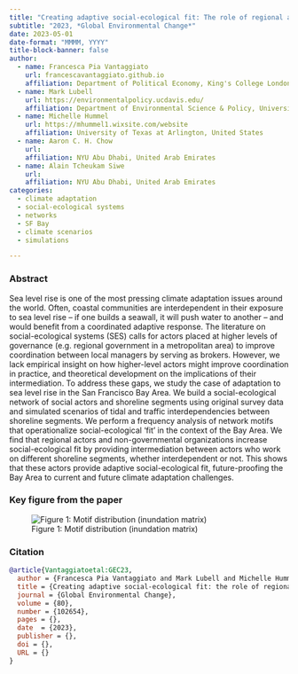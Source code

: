 ```yaml
---
title: "Creating adaptive social-ecological fit: The role of regional actors in the governance of Sea-level rise adaptation in San Francisco Bay"
subtitle: "2023, *Global Environmental Change*"
date: 2023-05-01
date-format: "MMMM, YYYY"
title-block-banner: false
author:
  - name: Francesca Pia Vantaggiato
    url: francescavantaggiato.github.io
    affiliation: Department of Political Economy, King's College London, United Kingdom
  - name: Mark Lubell
    url: https://environmentalpolicy.ucdavis.edu/
    affiliation: Department of Environmental Science & Policy, University of California Davis, United States
  - name: Michelle Hummel
    url: https://mhummel1.wixsite.com/website
    affiliation: University of Texas at Arlington, United States
  - name: Aaron C. H. Chow
    url: 
    affiliation: NYU Abu Dhabi, United Arab Emirates
  - name: Alain Tcheukam Siwe
    url: 
    affiliation: NYU Abu Dhabi, United Arab Emirates
categories: 
  - climate adaptation
  - social-ecological systems
  - networks
  - SF Bay
  - climate scenarios
  - simulations

---
```


### Abstract

Sea level rise is one of the most pressing climate adaptation issues around the world. Often, coastal communities are interdependent in their exposure to sea level rise -- if one builds a seawall, it will push water to another -- and would benefit from a coordinated adaptive response. The literature on social-ecological systems (SES) calls for actors placed at higher levels of governance (e.g. regional government in a metropolitan area) to improve coordination between local managers by serving as brokers. However, we lack empirical insight on how higher-level actors might improve coordination in practice, and theoretical development on the implications of their intermediation. To address these gaps, we study the case of adaptation to sea level rise in the San Francisco Bay Area. We build a social-ecological network of social actors and shoreline segments using original survey data and simulated scenarios of tidal and traffic interdependencies between shoreline segments. We perform a frequency analysis of network motifs that operationalize social-ecological 'fit' in the context of the Bay Area. We find that regional actors and non-governmental organizations increase social-ecological fit by providing intermediation between actors who work on different shoreline segments, whether interdependent or not. This shows that these actors provide adaptive social-ecological fit, future-proofing the Bay Area to current and future climate adaptation challenges.

### Key figure from the paper


![Figure 1: Motif distribution (inundation matrix)](GEC_2023_img.jpg)

### Citation

``` bibtex
@article{Vantaggiatoetal:GEC23, 
  author = {Francesca Pia Vantaggiato and Mark Lubell and Michelle Hummel and Aaron C. H. Chow and Alain Tcheukam Siwe},
  title = {Creating adaptive social-ecological fit: the role of regional actors in the governance of Sea-level Rise Adaptation in San Francisco Bay.},
  journal = {Global Environmental Change},
  volume = {80},
  number = {102654},
  pages = {},
  date  = {2023},
  publisher = {},
  doi = {},
  URL = {}
}
```

